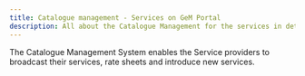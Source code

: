 ```yaml
---
title: Catalogue management - Services on GeM Portal
description: All about the Catalogue Management for the services in details on GeM (Government e-Marketplace) Portal
---
```

The Catalogue Management System enables the Service providers to broadcast their services, rate sheets and introduce new services.
